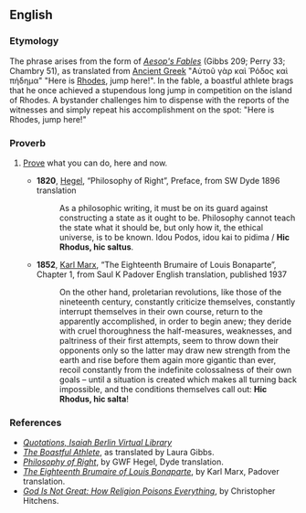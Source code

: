 ==English==

===Etymology===
The phrase arises from the {{etyl|la|en}} form of ''[[w:Aesop's Fables|Aesop's Fables]]'' (Gibbs 209; Perry 33; Chambry 51), as translated from [[Ancient Greek]] "Αὐτοῦ γὰρ καὶ Ῥόδος καὶ πήδημα" {{lb|en|literally}} "Here is [[Rhodes]], jump here!". In the fable, a boastful athlete brags that he once achieved a stupendous long jump in competition on the island of Rhodes. A bystander challenges him to dispense with the reports of the witnesses and simply repeat his accomplishment on the spot: "Here is Rhodes, jump here!"

===Proverb===
{{head|en|proverb}}

# {{lb|en|politics}} [[prove|Prove]] what you can do, here and now.
#* '''1820''', [[w:Hegel|Hegel]], “Philosophy of Right”, Preface, from SW Dyde 1896 translation
#*: As a philosophic writing, it must be on its guard against constructing a state as it ought to be. Philosophy cannot teach the state what it should be, but only how it, the ethical universe, is to be known. Idou Podos, idou kai to pidima / '''Hic Rhodus, hic saltus'''.
#* '''1852''', [[w:Marx|Karl Marx]], “The Eighteenth Brumaire of Louis Bonaparte”, Chapter 1, from Saul K Padover English translation, published 1937
#*: On the other hand, proletarian revolutions, like those of the nineteenth century, constantly criticize themselves, constantly interrupt themselves in their own course, return to the apparently accomplished, in order to begin anew; they deride with cruel thoroughness the half-measures, weaknesses, and paltriness of their first attempts, seem to throw down their opponents only so the latter may draw new strength from the earth and rise before them again more gigantic than ever, recoil constantly from the indefinite colossalness of their own goals – until a situation is created which makes all turning back impossible, and the conditions themselves call out:  '''Hic Rhodus, hic salta'''!

===References===
* ''[http://berlin.wolf.ox.ac.uk/lists/quotations/quotations_by_ib.html Quotations, Isaiah Berlin Virtual Library]''
* ''[http://www.mythfolklore.net/aesopica/oxford/209.htm The Boastful Athlete]'', as translated by Laura Gibbs.
* ''[https://www.marxists.org/reference/archive/hegel/works/pr/ Philosophy of Right]'', by GWF Hegel, Dyde translation.
* ''[https://www.marxists.org/archive/marx/works/1852/18th-brumaire/ The Eighteenth Brumaire of Louis Bonaparte]'', by Karl Marx, Padover translation.
* ''[https://en.wikipedia.org/wiki/God_Is_Not_Great God Is Not Great: How Religion Poisons Everything]'', by Christopher Hitchens.